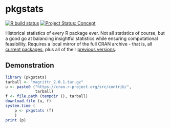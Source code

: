 # pkgstats

<!-- badges: start -->
[![R build status](https://github.com/mpadge/pkgstats/workflows/R-CMD-check/badge.svg)](https://github.com/mpadge/pkgstats/actions?query=workflow%3AR-CMD-check)
[![Project Status: Concept](https://www.repostatus.org/badges/latest/concept.svg)](https://www.repostatus.org/#concept)
<!-- badges: end -->

Historical statistics of every R package ever. Not all statistics of course,
but a good go at balancing insightful statistics while ensuring computational
feasibility. Requires a local mirror of the full CRAN archive - that is, all
[current
packages](https://cran.r-project.org/web/packages/available_packages_by_name.html),
plus all of their [previous
versions](https://cran.r-project.org/src/contrib/Archive).

## Demonstration

```r
library (pkgstats)
tarball <- "magrittr_2.0.1.tar.gz"
u <- paste0 ("https://cran.r-project.org/src/contrib/",
             tarball)
f <- file.path (tempdir (), tarball)
download.file (u, f)
system.time (
    p <- pkgstats (f)
    )
print (p)
```
